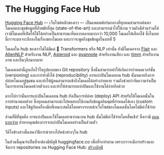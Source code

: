 # The Hugging Face Hub

<CourseFloatingBanner
    chapter={4}
    classNames="absolute z-10 right-0 top-0"
/>

[Hugging Face Hub](https://huggingface.co/) –- เว็บไซต์หลักของเรา –- เป็นแพลตฟอร์มกลางที่ทุกคนสามารถค้นหาโมเดลและชุดข้อมูลที่ล้ำสมัยที่สุด (state-of-the-art) และสามารถนำไปใช้งาน รวมถึงมีส่วนร่วมได้ เรามีโมเดลที่เปิดให้ใช้ได้อย่างเป็นสาธารณะที่หลากหลายมากกว่า 10,000 โมเดลให้เลือกใช้ ซึ่งในบทนี้เราจะมาเจาะลึกลงในเรื่องของโมเดล และเราจะพูดถึงชุดข้อมูลในบทที่ 5

โมเดลใน hub ของเราไม่ได้มีแค่ 🤗 Transformers หรือ NLP เท่านั้น ยังมีโมเดลจาก [Flair](https://github.com/flairNLP/flair) และ [AllenNLP](https://github.com/allenai/allennlp) สำหรับงาน NLP, [Asteroid](https://github.com/asteroid-team/asteroid) และ [pyannote](https://github.com/pyannote/pyannote-audio) สำหรับงานเสียง และ [timm](https://github.com/rwightman/pytorch-image-models) สำหรับงานภาพ และอื่นๆอีกมากมาย 

โมเดลเหล่านี้ถูกเก็บไว้ในรูปแบบของ Git repository ซึ่งนั่นสามารถทำให้เกิดการกำหนดเวอร์ชั่น (versioning) และการทำซ้ำได้ (reproducibility) การแบ่งปันโมเดลบน hub นั้นหมายถึงการปล่อยโมเดลสู่ชุมชน และทำให้ผู้คนสามารถเข้าถึงโมเดลได้อย่างง่ายดาย รวมถึงช่วยกำจัดความจำเป็นในการเทรนโมเดลด้วยตัวเอง และทำให้สามารถแบ่งปันและใช้งานได้ง่ายอีกด้วย

มากไปกว่านั้นการแบ่งปันโมเดลบน hub ยังเป็นการปล่อย (deploy) API สำหรับใช้โมเดลนั้นในการทำนายผลด้วย ซึ่งทุกคนสามารถนำไปทดสอบใช้งานกับข้อมูลอินพุตที่กำหนดได้เอง (custom inputs) และใช้คู่กับเครื่องมือที่เหมาะสมได้โดยตรงจากหน้าเว็บไซต์ของโมเดลนั้นโดยไม่มีค่าใช้จ่าย

ส่วนที่ดีที่สุดคือ การแบ่งปันและใช้โมเดลสาธารณะบน hub นั้นไม่มีค่าใช้จ่ายโดยสิ้นเชิง! ซึ่งเรามี [แผนแบบจ่าย](https://huggingface.co/pricing) ถ้าหากคุณต้องการจะแบ่งปันโมเดลอย่างเป็นส่วนตัว

วีดีโอข้างล่างนี้แสดงวิธีการนำทางไปหน้าต่างๆใน hub

<Youtube id="XvSGPZFEjDY"/>

ในส่วนนี้คุณจำเป็นที่จะต้องมีบัญชี huggingface.co เพื่อที่จะทำตาม เพราะเราจะมีการสร้างและจัดการ repositories บน Hugging Face Hub: [สร้างบัญชี](https://huggingface.co/join)
